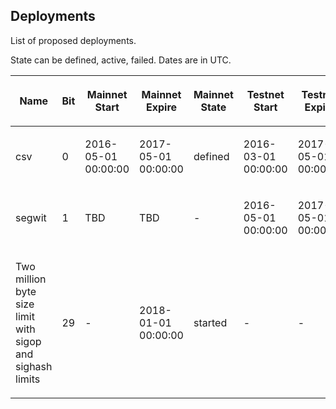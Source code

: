 ==Deployments==

List of proposed deployments.

State can be defined, active, failed. Dates are in UTC.

{| class="wikitable sortable"
! Name
! Bit
! Mainnet Start
! Mainnet Expire
! Mainnet State
! Testnet Start
! Testnet Expire
! Testnet State
! BIPs
|-
| csv
| 0
| 2016-05-01 00:00:00
| 2017-05-01 00:00:00 
| defined
| 2016-03-01 00:00:00
| 2017-05-01 00:00:00
| active since #770111
| [[/bip-0068.mediawiki|68]], [[/bip-0112.mediawiki|112]], [[/bip-0113.mediawiki|113]]
|-
| segwit
| 1
| TBD
| TBD
| -
| 2016-05-01 00:00:00
| 2017-05-01 00:00:00
| defined
| [[/bip-0141.mediawiki|141]], [[/bip-0143.mediawiki|143]]
|-
| Two million byte size limit with sigop and sighash limits
| 29
| -
| 2018-01-01 00:00:00
| started
| -
| -
| -
| [[/bip-0109.mediawiki|109]]
|}
